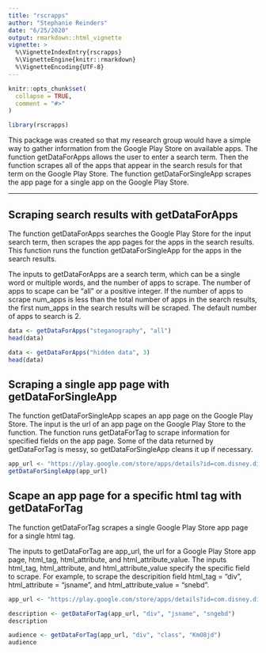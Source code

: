 ```yaml
---
title: "rscrapps"
author: "Stephanie Reinders"
date: "6/25/2020"
output: rmarkdown::html_vignette
vignette: >
  %\VignetteIndexEntry{rscrapps}
  %\VignetteEngine{knitr::rmarkdown}
  %\VignetteEncoding{UTF-8}
---
```


```r
knitr::opts_chunk$set(
  collapse = TRUE,
  comment = "#>"
)
```

```r
library(rscrapps)
```

This package was created so that my research group would have a simple way to gather information from the Google Play Store on available apps. The function getDataForApps allows the user to enter a search term. Then the function scrapes all of the apps that appear in the search resuls for that term on the Google Play Store. The function getDataForSingleApp scrapes the app page for a single app on the Google Play Store.

---

## Scraping search results with getDataForApps

The function getDataForApps searches the Google Play Store for the input search term, then scrapes the app pages for the apps in the search results. This function runs the function getDataForSingleApp for the apps in the search results.

The inputs to getDataForApps are a search term, which can be a single word or multiple words, and the number of apps to scrape. The number of apps to scape can be "all" or a positive integer. If the number of apps to scrape num_apps is less than the total number of apps in the search results, the first num_apps in the search results will be scraped. The default number of apps to search is 2. 

```r
data <- getDataForApps("steganography", "all")
head(data)

data <- getDataForApps("hidden data", 3)
head(data)
```


## Scraping a single app page with getDataForSingleApp

The function getDataForSingleApp scapes an app page on the Google Play Store. The input is the url of an app page on the Google Play Store to the function. The function runs getDataForTag to scrape information for specified fields on the app page. Some of the data returned by getDataForTag is messy, so getDataForSingleApp cleans it up if necessary.

```r
app_url <- "https://play.google.com/store/apps/details?id=com.disney.disneyplus"
getDataForSingleApp(app_url)
```


## Scape an app page for a specific html tag with getDataForTag

The function getDataForTag scrapes a single Google Play Store app page for a single html tag. 

The inputs to getDataForTag are app_url, the url for a Google Play Store app page, html_tag, html_attribute, and html_attribute_value. The inputs html_tag, html_attribute, and html_attribute_value specify the specific field to scrape. For example, to scrape the descripition field html_tag = "div", html_attribute = "jsname", and html_attribute_value = "snebd". 

```r
app_url <- "https://play.google.com/store/apps/details?id=com.disney.disneyplus"

description <- getDataForTag(app_url, "div", "jsname", "sngebd")
description

audience <- getDataForTag(app_url, "div", "class", "KmO8jd")
audience
```




